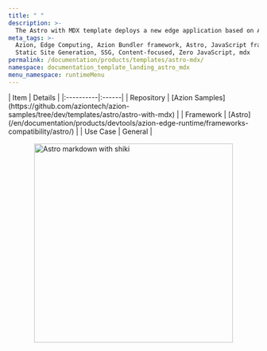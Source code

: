 ```yaml
---
title: " "
description: >-
  The Astro with MDX template deploys a new edge application based on Astro, using @astrojs/mdx to author content using MDX.
meta_tags: >-
  Azion, Edge Computing, Azion Bundler framework, Astro, JavaScript frameworks,
  Static Site Generation, SSG, Content-focused, Zero JavaScript, mdx
permalink: /documentation/products/templates/astro-mdx/
namespace: documentation_template_landing_astro_mdx
menu_namespace: runtimeMenu
---
```




<div class="[&_.flex.flex-col]:!gap-4 [&_.flex.flex-col]:md:!gap-8 [&_.flex.flex-col]:2xl:!gap-16">
  <HeroHome
    title="Astro with MDX"
    description="The Astro with MDX template deploys a new edge application based on Astro, using @astrojs/mdx to author content using MDX."
    logos={[]}
    buttons={[
      { label: "Deploy template", link: "https://console.azion.com/create/astro/astro-with-mdx", outlined: false },
      { label: "View demo", link: "https://xue4sl944m.map.azionedge.net/", severity: "secondary" }
    ]}
  />
</div>

<div style="display: flex; gap: 1rem; align-items: center; flex-direction: row; flex-wrap: wrap;">
  <div style="flex: 1; min-width: 300px;">
    | Item | Details |
    |:----------|:------|
    | Repository | [Azion Samples](https://github.com/aziontech/azion-samples/tree/dev/templates/astro/astro-with-mdx) |
    | Framework | [Astro](/en/documentation/products/devtools/azion-edge-runtime/frameworks-compatibility/astro/) |
    | Use Case | General |
  </div>
  <div style="display: flex; justify-content: center; align-items: center; flex: 1; min-width: 300px;">
    <img src="/assets/docs/images/uploads/template-showcase/astro/astro-mdx.png" width="400" alt="Astro markdown with shiki" style="max-width: 100%; height: auto;" />
  </div>
</div>
